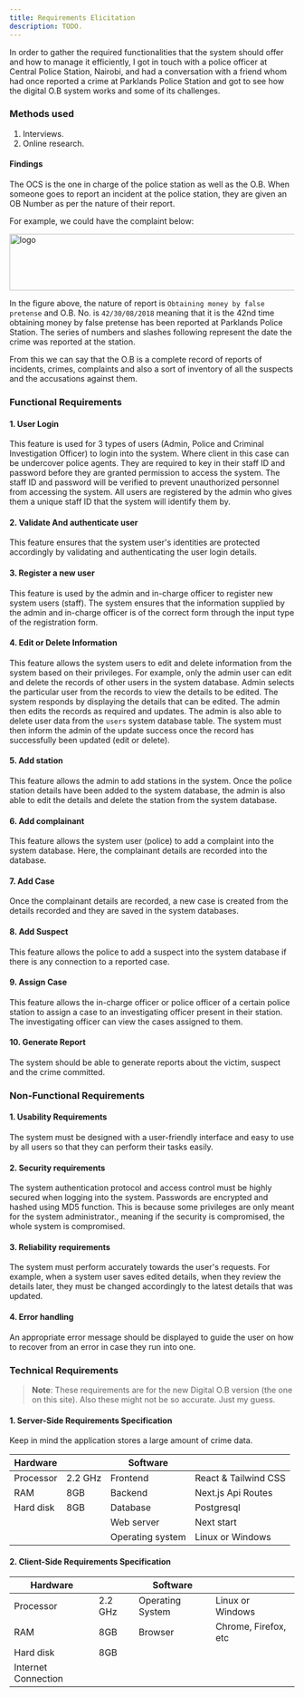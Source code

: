 ```yaml
---
title: Requirements Elicitation
description: TODO.
---
```


In order to gather the required functionalities that the system should offer and how to manage it efficiently, I
got in touch with a police officer at Central Police Station, Nairobi, and had a conversation with a friend whom had once
reported a crime at Parklands Police Station and got to see how the digital O.B system works and some of its
challenges.

### Methods used

1. Interviews.
2. Online research.

#### Findings

The OCS is the one in charge of the police station as well as the O.B. When someone goes to report an incident at
the police station, they are given an OB Number as per the nature of their report.

For example, we could have the complaint below:

<Image 
  src="/images/docs/obnumber.png"
  width="518"
  height="100"
  alt="logo"
/>

In the figure above, the nature of report is `Obtaining money by false pretense` and O.B. No. is `42/30/08/2018`
meaning that it is the 42nd time obtaining money by false pretense has been reported at Parklands Police Station.
The series of numbers and slashes following represent the date the crime was reported at the station.

From this we can say that the O.B is a complete record of reports of incidents, crimes, complaints and also a sort
of inventory of all the suspects and the accusations against them.

### Functional Requirements

#### 1. User Login

This feature is used for 3 types of users (Admin, Police and Criminal Investigation Officer) to login into the system.
Where client in this case can be undercover police agents. They are required to key in their staff ID and password
before they are granted permission to access the system. The staff ID and password will be verified to prevent
unauthorized personnel from accessing the system. All users are registered by the admin who gives them a unique
staff ID that the system will identify them by.

#### 2. Validate And authenticate user

This feature ensures that the system user's identities are protected accordingly by validating and authenticating
the user login details.

#### 3. Register a new user

This feature is used by the admin and in-charge officer to register new system users (staff). The system ensures
that the information supplied by the admin and in-charge officer is of the correct form through the input type of
the registration form.

#### 4. Edit or Delete Information

This feature allows the system users to edit and delete information from the system based on their privileges.
For example, only the admin user can edit and delete the records of other users in the system database. Admin
selects the particular user from the records to view the details to be edited. The system responds by displaying
the details that can be edited. The admin then edits the records as required and updates. The admin is also able
to delete user data from the `users` system database table. The system must then inform the admin of the update
success once the record has successfully been updated (edit or delete).

#### 5. Add station

This feature allows the admin to add stations in the system. Once the police station details have been added to the
system database, the admin is also able to edit the details and delete the station from the system database.

#### 6. Add complainant

This feature allows the system user (police) to add a complaint into the system database. Here, the complainant
details are recorded into the database.

#### 7. Add Case

Once the complainant details are recorded, a new case is created from the details recorded and they are saved in the
system databases.

#### 8. Add Suspect

This feature allows the police to add a suspect into the system database if there is any connection to a reported
case.

#### 9. Assign Case

This feature allows the in-charge officer or police officer of a certain police station to assign a case to an
investigating officer present in their station. The investigating officer can view the cases assigned to them.

#### 10. Generate Report

The system should be able to generate reports about the victim, suspect and the crime committed.

### Non-Functional Requirements

#### 1. Usability Requirements

The system must be designed with a user-friendly interface and easy to use by all users so that they can perform
their tasks easily.

#### 2. Security requirements

The system authentication protocol and access control must be highly secured when logging into the system.
Passwords are encrypted and hashed using MD5 function. This is because some privileges are only meant for the
system administrator., meaning if the security is compromised, the whole system is compromised.

#### 3. Reliability requirements

The system must perform accurately towards the user's requests. For example, when a system user saves edited
details, when they review the details later, they must be changed accordingly to the latest details that was
updated.

#### 4. Error handling

An appropriate error message should be displayed to guide the user on how to recover from an error in case they run
into one.

### Technical Requirements

> **Note**:
> These requirements are for the new Digital O.B version (the one on this site).
> Also these might not be so accurate. Just my guess.

#### 1. Server-Side Requirements Specification

Keep in mind the application stores a large amount of crime data.

| Hardware  |         | Software         |                      |
| --------- | ------- | ---------------- | -------------------- |
| Processor | 2.2 GHz | Frontend         | React & Tailwind CSS |
| RAM       | 8GB     | Backend          | Next.js Api Routes   |
| Hard disk | 8GB     | Database         | Postgresql           |
|           |         | Web server       | Next start           |
|           |         | Operating system | Linux or Windows     |

#### 2. Client-Side Requirements Specification

| Hardware            |         | Software         |                      |
| ------------------- | ------- | ---------------- | -------------------- |
| Processor           | 2.2 GHz | Operating System | Linux or Windows     |
| RAM                 | 8GB     | Browser          | Chrome, Firefox, etc |
| Hard disk           | 8GB     |                  |                      |
| Internet Connection |         |                  |                      |
